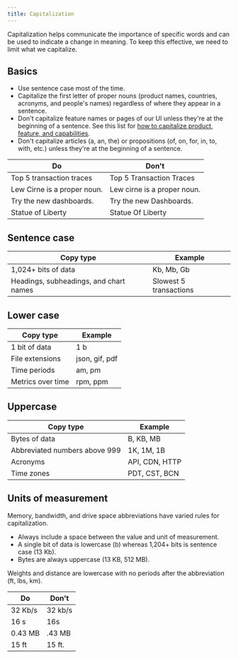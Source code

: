 ```yaml
---
title: Capitalization
---
```


Capitalization helps communicate the importance of specific words and can be used to indicate a change in meaning. To keep this effective, we need to limit what we capitalize.

## Basics

-   Use sentence case most of the time.
-   Capitalize the first letter of proper nouns (product names, countries, acronyms, and people's names) regardless of where they appear in a sentence.
-   Don't capitalize feature names or pages of our UI unless they're at the beginning of a sentence. See this list for [how to capitalize product, feature, and capabilities](/docs/style-guide/capitalization/product-capability-feature-usage).
-   Don't capitalize articles (a, an, the) or propositions (of, on, for, in, to, with, etc.) unless they're at the beginning of a sentence.

| Do                          | Don't                       |
| --------------------------- | --------------------------- |
| Top 5 transaction traces    | Top 5 Transaction Traces    |
| Lew Cirne is a proper noun. | Lew cirne is a proper noun. |
| Try the new dashboards.     | Try the new Dashboards.     |
| Statue of Liberty           | Statue Of Liberty           |

## Sentence case

| Copy type                              | Example                |
| -------------------------------------- | ---------------------- |
| 1,024+ bits of data                    | Kb, Mb, Gb             |
| Headings, subheadings, and chart names | Slowest 5 transactions |

## Lower case

| Copy type         | Example        |
| ----------------- | -------------- |
| 1 bit of data     | 1 b            |
| File extensions   | json, gif, pdf |
| Time periods      | am, pm         |
| Metrics over time | rpm, ppm       |

## Uppercase

| Copy type                     | Example        |
| ----------------------------- | -------------- |
| Bytes of data                 | B, KB, MB      |
| Abbreviated numbers above 999 | 1K, 1M, 1B     |
| Acronyms                      | API, CDN, HTTP |
| Time zones                    | PDT, CST, BCN  |

## Units of measurement

Memory, bandwidth, and drive space abbreviations have varied rules for capitalization.

-   Always include a space between the value and unit of measurement.
-   A single bit of data is lowercase (b) whereas 1,204+ bits is sentence case (13 Kb).
-   Bytes are always uppercase (13 KB, 512 MB).

Weights and distance are lowercase with no periods after the abbreviation (ft, lbs, km).

| Do      | Don't   |
| ------- | ------- |
| 32 Kb/s | 32 kb/s |
| 16 s    | 16s     |
| 0.43 MB | .43 MB  |
| 15 ft   | 15 ft.  |
